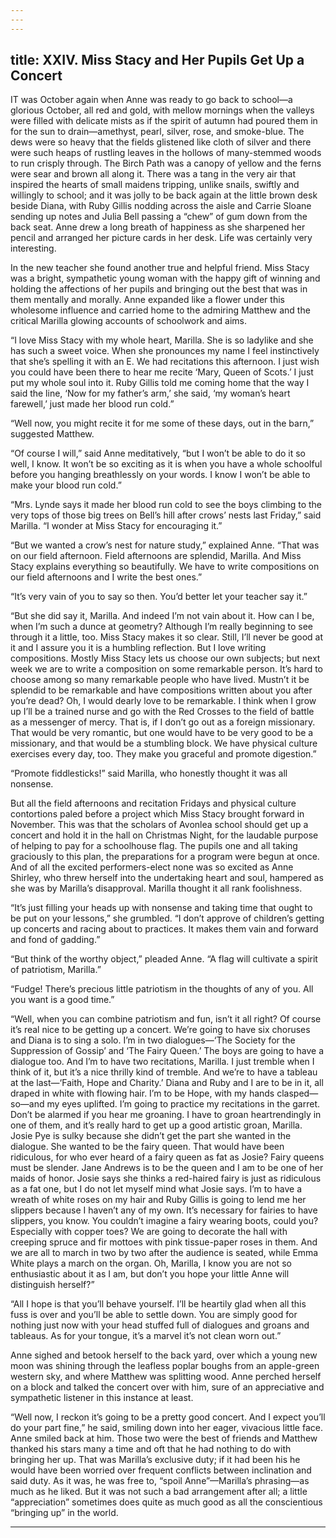 ```yaml
---
---
---
```

title: XXIV. Miss Stacy and Her Pupils Get Up a Concert
---




IT was October again when Anne was ready to go back to school—a glorious October, all red and gold, with mellow mornings when the valleys were filled with delicate mists as if the spirit of autumn had poured them in for the sun to drain—amethyst, pearl, silver, rose, and smoke-blue. The dews were so heavy that the fields glistened like cloth of silver and there were such heaps of rustling leaves in the hollows of many-stemmed woods to run crisply through. The Birch Path was a canopy of yellow and the ferns were sear and brown all along it. There was a tang in the very air that inspired the hearts of small maidens tripping, unlike snails, swiftly and willingly to school; and it was jolly to be back again at the little brown desk beside Diana, with Ruby Gillis nodding across the aisle and Carrie Sloane sending up notes and Julia Bell passing a “chew” of gum down from the back seat. Anne drew a long breath of happiness as she sharpened her pencil and arranged her picture cards in her desk. Life was certainly very interesting.

In the new teacher she found another true and helpful friend. Miss Stacy was a bright, sympathetic young woman with the happy gift of winning and holding the affections of her pupils and bringing out the best that was in them mentally and morally. Anne expanded like a flower under this wholesome influence and carried home to the admiring Matthew and the critical Marilla glowing accounts of schoolwork and aims.

“I love Miss Stacy with my whole heart, Marilla. She is so ladylike and she has such a sweet voice. When she pronounces my name I feel instinctively that she’s spelling it with an E. We had recitations this afternoon. I just wish you could have been there to hear me recite ‘Mary, Queen of Scots.’ I just put my whole soul into it. Ruby Gillis told me coming home that the way I said the line, ‘Now for my father’s arm,’ she said, ‘my woman’s heart farewell,’ just made her blood run cold.”

“Well now, you might recite it for me some of these days, out in the barn,” suggested Matthew.

“Of course I will,” said Anne meditatively, “but I won’t be able to do it so well, I know. It won’t be so exciting as it is when you have a whole schoolful before you hanging breathlessly on your words. I know I won’t be able to make your blood run cold.”

“Mrs. Lynde says it made her blood run cold to see the boys climbing to the very tops of those big trees on Bell’s hill after crows’ nests last Friday,” said Marilla. “I wonder at Miss Stacy for encouraging it.”

“But we wanted a crow’s nest for nature study,” explained Anne. “That was on our field afternoon. Field afternoons are splendid, Marilla. And Miss Stacy explains everything so beautifully. We have to write compositions on our field afternoons and I write the best ones.”

“It’s very vain of you to say so then. You’d better let your teacher say it.”

“But she did say it, Marilla. And indeed I’m not vain about it. How can I be, when I’m such a dunce at geometry? Although I’m really beginning to see through it a little, too. Miss Stacy makes it so clear. Still, I’ll never be good at it and I assure you it is a humbling reflection. But I love writing compositions. Mostly Miss Stacy lets us choose our own subjects; but next week we are to write a composition on some remarkable person. It’s hard to choose among so many remarkable people who have lived. Mustn’t it be splendid to be remarkable and have compositions written about you after you’re dead? Oh, I would dearly love to be remarkable. I think when I grow up I’ll be a trained nurse and go with the Red Crosses to the field of battle as a messenger of mercy. That is, if I don’t go out as a foreign missionary. That would be very romantic, but one would have to be very good to be a missionary, and that would be a stumbling block. We have physical culture exercises every day, too. They make you graceful and promote digestion.”

“Promote fiddlesticks!” said Marilla, who honestly thought it was all nonsense.

But all the field afternoons and recitation Fridays and physical culture contortions paled before a project which Miss Stacy brought forward in November. This was that the scholars of Avonlea school should get up a concert and hold it in the hall on Christmas Night, for the laudable purpose of helping to pay for a schoolhouse flag. The pupils one and all taking graciously to this plan, the preparations for a program were begun at once. And of all the excited performers-elect none was so excited as Anne Shirley, who threw herself into the undertaking heart and soul, hampered as she was by Marilla’s disapproval. Marilla thought it all rank foolishness.

“It’s just filling your heads up with nonsense and taking time that ought to be put on your lessons,” she grumbled. “I don’t approve of children’s getting up concerts and racing about to practices. It makes them vain and forward and fond of gadding.”

“But think of the worthy object,” pleaded Anne. “A flag will cultivate a spirit of patriotism, Marilla.”

“Fudge! There’s precious little patriotism in the thoughts of any of you. All you want is a good time.”

“Well, when you can combine patriotism and fun, isn’t it all right? Of course it’s real nice to be getting up a concert. We’re going to have six choruses and Diana is to sing a solo. I’m in two dialogues—‘The Society for the Suppression of Gossip’ and ‘The Fairy Queen.’ The boys are going to have a dialogue too. And I’m to have two recitations, Marilla. I just tremble when I think of it, but it’s a nice thrilly kind of tremble. And we’re to have a tableau at the last—‘Faith, Hope and Charity.’ Diana and Ruby and I are to be in it, all draped in white with flowing hair. I’m to be Hope, with my hands clasped—so—and my eyes uplifted. I’m going to practice my recitations in the garret. Don’t be alarmed if you hear me groaning. I have to groan heartrendingly in one of them, and it’s really hard to get up a good artistic groan, Marilla. Josie Pye is sulky because she didn’t get the part she wanted in the dialogue. She wanted to be the fairy queen. That would have been ridiculous, for who ever heard of a fairy queen as fat as Josie? Fairy queens must be slender. Jane Andrews is to be the queen and I am to be one of her maids of honor. Josie says she thinks a red-haired fairy is just as ridiculous as a fat one, but I do not let myself mind what Josie says. I’m to have a wreath of white roses on my hair and Ruby Gillis is going to lend me her slippers because I haven’t any of my own. It’s necessary for fairies to have slippers, you know. You couldn’t imagine a fairy wearing boots, could you? Especially with copper toes? We are going to decorate the hall with creeping spruce and fir mottoes with pink tissue-paper roses in them. And we are all to march in two by two after the audience is seated, while Emma White plays a march on the organ. Oh, Marilla, I know you are not so enthusiastic about it as I am, but don’t you hope your little Anne will distinguish herself?”

“All I hope is that you’ll behave yourself. I’ll be heartily glad when all this fuss is over and you’ll be able to settle down. You are simply good for nothing just now with your head stuffed full of dialogues and groans and tableaus. As for your tongue, it’s a marvel it’s not clean worn out.”

Anne sighed and betook herself to the back yard, over which a young new moon was shining through the leafless poplar boughs from an apple-green western sky, and where Matthew was splitting wood. Anne perched herself on a block and talked the concert over with him, sure of an appreciative and sympathetic listener in this instance at least.

“Well now, I reckon it’s going to be a pretty good concert. And I expect you’ll do your part fine,” he said, smiling down into her eager, vivacious little face. Anne smiled back at him. Those two were the best of friends and Matthew thanked his stars many a time and oft that he had nothing to do with bringing her up. That was Marilla’s exclusive duty; if it had been his he would have been worried over frequent conflicts between inclination and said duty. As it was, he was free to, “spoil Anne”—Marilla’s phrasing—as much as he liked. But it was not such a bad arrangement after all; a little “appreciation” sometimes does quite as much good as all the conscientious “bringing up” in the world.





* * *